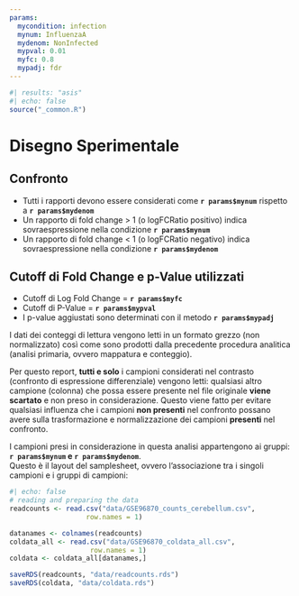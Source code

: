 ```yaml
---
params:
  mycondition: infection
  mynum: InfluenzaA
  mydenom: NonInfected
  mypval: 0.01
  myfc: 0.8
  mypadj: fdr
---
```


```r
#| results: "asis"
#| echo: false
source("_common.R")
```

# Disegno Sperimentale {#sec-preproc-params}

## Confronto

- Tutti i rapporti devono essere considerati come **`r params$mynum`** rispetto a **`r params$mydenom`**    
- Un rapporto di fold change \> 1 (o logFCRatio positivo) indica sovraespressione nella condizione **`r params$mynum`**    
- Un rapporto di fold change \< 1 (o logFCRatio negativo) indica sovraespressione nella condizione **`r params$mydenom`**    

## Cutoff di Fold Change e p-Value utilizzati

-   Cutoff di Log Fold Change = **`r params$myfc`**\
-   Cutoff di P-Value = **`r params$mypval`**\
-   I p-value aggiustati sono determinati con il metodo **`r params$mypadj`**\

I dati dei conteggi di lettura vengono letti in un formato grezzo (non normalizzato) così come sono prodotti dalla precedente procedura analitica (analisi primaria, ovvero mappatura e conteggio).\

Per questo report, **tutti e solo** i campioni considerati nel contrasto (confronto di espressione differenziale) vengono letti: qualsiasi altro campione (colonna) che possa essere presente nel file originale **viene scartato** e non preso in considerazione. Questo viene fatto per evitare qualsiasi influenza che i campioni **non presenti** nel confronto possano avere sulla trasformazione e normalizzazione dei campioni **presenti** nel confronto.\

I campioni presi in considerazione in questa analisi appartengono ai gruppi: **`r params$mynum` e `r params$mydenom`**.\
Questo è il layout del samplesheet, ovvero l'associazione tra i singoli campioni e i gruppi di campioni:

```r
#| echo: false 
# reading and preparing the data
readcounts <- read.csv("data/GSE96870_counts_cerebellum.csv", 
                   row.names = 1)

datanames <- colnames(readcounts)
coldata_all <- read.csv("data/GSE96870_coldata_all.csv",
                    row.names = 1)
coldata <- coldata_all[datanames,]

saveRDS(readcounts, "data/readcounts.rds")
saveRDS(coldata, "data/coldata.rds")
```